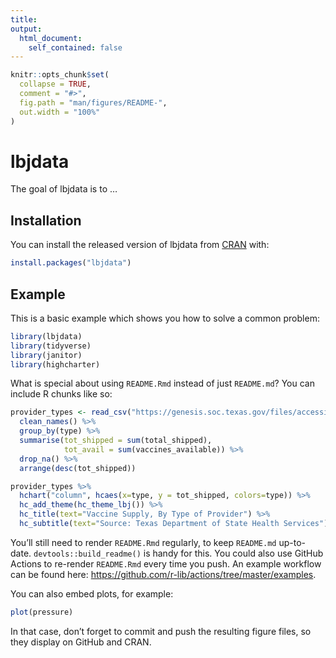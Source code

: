 ```yaml
---
title: 
output:
  html_document:
    self_contained: false
---
```


<!-- README.md is generated from README.Rmd. Please edit that file -->

```r
knitr::opts_chunk$set(
  collapse = TRUE,
  comment = "#>",
  fig.path = "man/figures/README-",
  out.width = "100%"
)
```

# lbjdata

<!-- badges: start -->
<!-- badges: end -->

The goal of lbjdata is to ...

## Installation

You can install the released version of lbjdata from [CRAN](https://CRAN.R-project.org) with:

``` r
install.packages("lbjdata")
```

## Example

This is a basic example which shows you how to solve a common problem:

```r
library(lbjdata)
library(tidyverse)
library(janitor)
library(highcharter)
```

What is special about using `README.Rmd` instead of just `README.md`? You can include R chunks like so:

```r
provider_types <- read_csv("https://genesis.soc.texas.gov/files/accessibility/vaccineprovideraccessibilitydata.csv") %>% 
  clean_names() %>% 
  group_by(type) %>% 
  summarise(tot_shipped = sum(total_shipped),
            tot_avail = sum(vaccines_available)) %>% 
  drop_na() %>% 
  arrange(desc(tot_shipped))

provider_types %>% 
  hchart("column", hcaes(x=type, y = tot_shipped, colors=type)) %>% 
  hc_add_theme(hc_theme_lbj()) %>% 
  hc_title(text="Vaccine Supply, By Type of Provider") %>% 
  hc_subtitle(text="Source: Texas Department of State Health Services")
```

You'll still need to render `README.Rmd` regularly, to keep `README.md` up-to-date. `devtools::build_readme()` is handy for this. You could also use GitHub Actions to re-render `README.Rmd` every time you push. An example workflow can be found here: <https://github.com/r-lib/actions/tree/master/examples>.

You can also embed plots, for example:

```r
plot(pressure)
```

In that case, don't forget to commit and push the resulting figure files, so they display on GitHub and CRAN.
